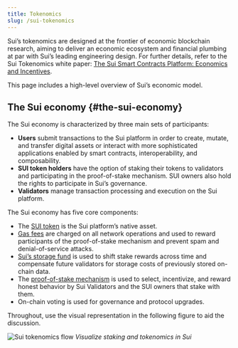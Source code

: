 ```yaml
---
title: Tokenomics
slug: /sui-tokenomics
---
```


Sui’s tokenomics are designed at the frontier of economic blockchain research, aiming to deliver an economic ecosystem and financial plumbing at par with Sui’s leading engineering design. For further details, refer to the Sui Tokenomics white paper: [The Sui Smart Contracts Platform: Economics and Incentives](https://github.com/MystenLabs/sui/blob/main/doc/paper/tokenomics.pdf).

This page includes a high-level overview of Sui’s economic model.

## The Sui economy {#the-sui-economy}

The Sui economy is characterized by three main sets of participants:

- **Users** submit transactions to the Sui platform in order to create, mutate, and transfer digital assets or interact with more sophisticated applications enabled by smart contracts, interoperability, and composability.
- **SUI token holders** have the option of staking their tokens to validators and participating in the proof-of-stake mechanism. SUI owners also hold the rights to participate in Sui’s governance.
- **Validators** manage transaction processing and execution on the Sui platform.

The Sui economy has five core components:

- The [SUI token](../economics/sui-token.mdx) is the Sui platform’s native asset.
- [Gas fees](../economics/gas-pricing.mdx) are charged on all network operations and used to reward participants of the proof-of-stake mechanism and prevent spam and denial-of-service attacks.
- [Sui’s storage fund](../economics/sui-storage-fund.mdx) is used to shift stake rewards across time and compensate future validators for storage costs of previously stored on-chain data.
- The [proof-of-stake mechanism](../economics/proof-of-stake.mdx) is used to select, incentivize, and reward honest behavior by Sui Validators and the SUI owners that stake with them.
- On-chain voting is used for governance and protocol upgrades.

Throughout, use the visual representation in the following figure to aid the discussion.

![Sui tokenomics flow](/img/sui-tokenomics-flow.png "See staking and tokenomics in Sui")
_Visualize staking and tokenomics in Sui_
